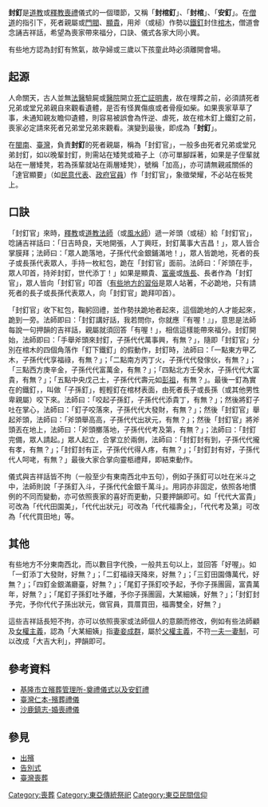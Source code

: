 {{globalize/Taiwan}}

'''封釘'''是[[道教|道教]]或[[釋教|釋教]][[喪禮|喪禮]]儀式的一個環節，又稱「'''封棺釘'''」、「'''封棺'''」、「'''安釘'''」。在[[法師|僧道]]的指引下，死者親屬或[[門閥|門閥]]、[[顯貴|顯貴]]，用斧（或槌）作勢以[[鐵釘|鐵釘]]封住[[棺木|棺木]]，僧道會念誦吉祥話，希望為喪家帶來福分，口訣、儀式各家大同小異。

有些地方認為封釘有煞氣，故孕婦或三歲以下孩童此時必須離開會場。

==起源==
人命關天，古人並無[[法醫|法醫]]驗屍或[[醫院|醫院]]開立[[死亡証明書|死亡証明書]]，故在埋葬之前，必須請死者兄弟或堂兄弟親自來觀看遺體，是否有怪異傷痕或者骨瘦如柴。如果喪家草草了事，未通知親友瞻仰遺體，則容易被誤會為忤逆、虐死，故在棺木釘上鐵釘之前，喪家必定請來死者兄弟堂兄弟來觀看。演變到最後，即成為「'''封釘'''」。

在[[閩南|閩南]]、[[臺灣|臺灣]]，負責'''封釘'''的死者親屬，稱為「封釘官」，一般多由死者兄弟或堂兄弟封釘，如以晚輩封釘，則需站在矮凳或箱子上（亦可單腳踩著，如果是子侄輩就站在一層矮凳，若為孫輩就站在兩層矮凳），號稱「加高」，亦可請無親戚關係的「達官顯要」（如[[民意代表|民意代表]]、[[政府官員|政府官員]]）作「封釘官」，象徵榮耀，不必站在板凳上。

==口訣==
「封釘官」來時，[[釋教|釋教]]或[[道教|道教]][[法師|法師]]（或[[風水師|風水師]]）遞一斧頭（或槌）給「封釘官」，唸誦吉祥話曰：「日吉時良，天地開張，人丁興旺，封釘萬事大吉昌！」，眾人皆合掌膜拜；法師曰：「眾人跪落地，子孫代代金銀鋪滿地！」，眾人皆跪地，死者的長子或長孫代表眾人，手持一枚紅包，跪在「封釘官」面前。法師曰：「斧頭在手，眾人叩首，持斧封釘，世代添丁！」如果是顯貴、[[富豪|富豪]]或[[族長|族長]]、長者作為「封釘官」，眾人皆向「封釘官」叩首（[[臺灣喪葬|有些地方的習俗]]是眾人站著，不必跪地，只有請死者的長子或長孫代表眾人，向「封釘官」跪拜叩首）。

「封釘官」收下紅包，鞠躬回禮，並作勢扶跪地者起來，這個跪地的人才能起來，跪到一旁。法師即曰：「封釘講好話，我若問你，你就應『有喔！』」，意思是法師每說一句押韻的吉祥話，親屬就須回答「有喔！」，相信這樣能帶來福分。封釘開始，法師即曰：「手舉斧頭來封釘，子孫代代萬事興，有無？」，隨即「封釘官」分別在棺木的四個角落作「釘下鐵釘」的假動作，封釘時，法師曰：「一點東方甲乙木，子孫代代享福祿，有無？」；「二點南方丙丁火，子孫代代發傢伙，有無？」；「三點西方庚辛金，子孫代代富萬金，有無？」；「四點北方壬癸水，子孫代代大富貴，有無？」；「五點中央戊己土，子孫代代壽元如[[彭祖|彭祖]]，有無？」。最後一釘為實在的鐵釘，，叫做「子孫釘」，輕輕釘在棺材表面，由死者長子或長孫（或其他男性卑親屬）咬下來。法師曰：「咬起子孫釘，子孫代代添貴丁，有無？」；然後將釘子吐在掌心，法師曰：「釘子咬落來，子孫代代大發財，有無？」；然後「封釘官」舉起斧頭，法師曰：「斧頭舉高高，子孫代代出狀元，有無？」；然後「封釘官」將斧頭丟在地上，法師曰：「斧頭擲落地，子孫代代考及第，有無？」；法師曰：「封釘完備，眾人請起。」眾人起立，合掌立於兩側，法師曰：「封釘封有到，子孫代代攏有孝，有無？」；「封釘封有正，子孫代代得人疼，有無？」；「封釘封有好，子孫代代人呵咾，有無？」最後大家合掌向靈柩禮拜，即結束動作。

儀式與吉祥話皆不拘（一般至少有東南西北中五句），例如子孫釘可以吐在米斗之中，法師則說「子孫釘入斗，子孫代代金銀千萬斗」。用詞亦非固定，依照各地慣例的不同而變動，亦可依照喪家的喜好而更動，只要押韻即可。如「代代大富貴」可改為「代代田園美」，「代代出狀元」可改為「代代福壽全」，「代代考及第」可改為「代代買田地」等。

==其他==
有些地方不分東南西北，而以數目字代換，一般共五句以上，並回答「好喔」。如「一釘添丁大發財，好無？」；「二釘福祿天降來，好無？」；「三釘田園傳萬代，好無？」；「四釘金銀滿廳臺，好無？」；「尾釘子孫釘咬予起，予你子孫團圓，富貴萬年，好無？」；「尾釘子孫釘吐予離，予你子孫團圓，大某細姨，好無？」；「封釘封予完，予你代代子孫出狀元，做官員，買厝買田，福壽雙全，好無？」

這些吉祥話長短不拘，亦可以依照喪家或法師個人的意願而修改，例如有些法師顧及[[女權主義|女權主義]]，認為「大某細姨」指[[妻妾成群|妻妾成群]]，屬於[[父權主義|父權主義]]，不符[[一夫一妻制|一夫一妻制]]，可以改成「大吉大利」，押韻即可。

==參考資料==
*[https://web.archive.org/web/20151211232455/http://www.klms.gov.tw/Introduction/Etiquette_index_detail.asp?ID=12  基隆市立殯葬管理所-奠禮儀式以及安釘禮]
*[http://www.sctt.com.tw/funeral_procession3_6.html 臺灣仁本-殯葬禮儀] {{Wayback|url=http://www.sctt.com.tw/funeral_procession3_6.html |date=20190608235449 }}
*[https://web.archive.org/web/20090423021436/http://library.shalu.gov.tw/book-s1/%E6%B0%91%E4%BF%97%E7%AF%87/%E7%AC%AC%E4%B8%89%E7%AB%A0%E3%80%80%E5%A9%9A%E5%AB%81%E7%A6%AE%E4%BF%97.htm  沙鹿鎮志-婚喪禮儀]

==參見==
*[[出殯|出殯]]
*[[告別式|告別式]]
*[[臺灣喪葬|臺灣喪葬]]

[[Category:喪葬|Category:喪葬]]
[[Category:東亞傳統祭祀|Category:東亞傳統祭祀]]
[[Category:東亞民間信仰|Category:東亞民間信仰]]